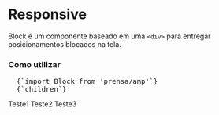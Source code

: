 

<Meta title="Blocks/Responsive" />

# Responsive

<Space size={3} />

Block é um componente baseado em uma `<div>` para entregar posicionamentos blocados na tela. 

<Space size={6} />

### Como utilizar

<Space size={3} />

<pre>
  <CodeBlock>{`import Block from 'prensa/amp'`}</CodeBlock>
  <CodeBlock>{`<Block>children</Block>`}</CodeBlock>
</pre>

<Space size={3} />

<ThemeProvider theme={theme}>
  <Block 
    {...{
      alignx: 'center', 
      aligny: 'middle', 
      bgColor: 'primary3', 
      fontColor: 'black'
    }}
    customDef='demo' 
    lg={{
      align: 'col',
      alignx: 'right', 
      aligny: 'bottom', 
      bgColor: 'primary1', 
      custom: `
        span {
          color: red;
        }
      `,
      fontColor: 'white'
    }}>
    <span>Teste1</span>
    <span>Teste2</span>
    <span>Teste3</span>
  </Block>
</ThemeProvider>

<Space size={6} />
